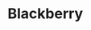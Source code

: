 
# Blackberry

<ProjectDetails
  region="Stormlands"
  house="House Blackberry"
  type="Keep"
  status="Not Started"
  warp="/warp blackberry"
  projectLead=""
  dateStarted="Invalid Date"
  dateCompleted="Invalid Date"
/>
